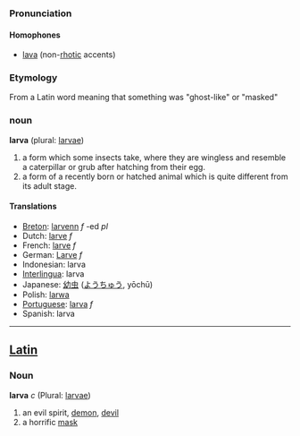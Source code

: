=== Pronunciation ===
====Homophones====
*[[lava]] (non-[[rhotic]] accents)

=== Etymology ===
From a Latin word meaning that something was "ghost-like" or "masked" 

=== noun ===

'''larva''' (plural: [[larvae]])

# a form which some insects take, where they are wingless and resemble a caterpillar or grub after hatching from their egg.
# a form of a recently born or hatched animal which is quite different from its adult stage. 

==== Translations ====
*[[Breton]]: [[larvenn]] ''f'' -ed ''pl''
*Dutch: [[larve]] ''f''
*French: [[larve]] ''f''
*German: [[Larve]] ''f''
*Indonesian: larva
*[[Interlingua]]: larva
*Japanese: [[幼虫]] ([[ようちゅう]], yōchū)
*Polish: [[larwa]]
*[[Portuguese]]: [[larva]] ''f''
*Spanish: larva
----

==[[Latin]]==
===Noun===
'''larva''' ''c'' (Plural: [[larvae]])

#an evil spirit, [[demon]], [[devil]]
#a horrific [[mask]]